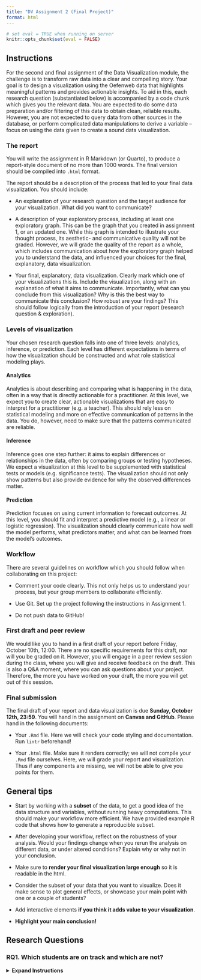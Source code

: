 ```yaml
---
title: "DV Assignment 2 (Final Project)"
format: html
---
```


```r
# set eval = TRUE when running on server
knitr::opts_chunk$set(eval = FALSE)
```

## Instructions

For the second and final assignment of the Data Visualization module, the challenge is to transform raw data into a clear and compelling story. Your goal is to design a visualization using the Oefenweb data that highlights meaningful patterns and provides actionable insights. To aid in this, each research question (substantiated below) is accompanied by a code chunk which gives you the relevant data. You are expected to do some data preparation and/or filtering of this data to obtain clean, reliable results. However, you are not expected to query data from other sources in the database, or perform complicated data manipulations to derive a variable -- focus on using the data given to create a sound data visualization.

### The report

You will write the assignment in R Markdown (or Quarto), to produce a report-style document of no more than 1000 words. The final version should be compiled into `.html` format.

The report should be a description of the process that led to your final data visualization. You should include:

-   An explanation of your research question and the target audience for your visualization. What did you want to communicate?

-   A description of your exploratory process, including at least one exploratory graph. This can be the graph that you created in assignment 1, or an updated one. While this graph is intended to illustrate your thought process, its aesthetic- and communicative quality will not be graded. However, we will grade the quality of the report as a whole, which includes communication about how the exploratory graph helped you to understand the data, and influenced your choices for the final, explanatory, data visualization.

-   Your final, explanatory, data visualization. Clearly mark which one of your visualizations this is. Include the visualization, along with an explanation of what it aims to communicate. Importantly, what can you conclude from this visualization? Why is this the best way to communicate this conclusion? How robust are your findings? This should follow logically from the introduction of your report (research question & exploration).

### Levels of visualization

Your chosen research question falls into one of three levels: analytics, inference, or prediction. Each level has different expectations in terms of how the visualization should be constructed and what role statistical modeling plays.

#### Analytics

Analytics is about describing and comparing what is happening in the data, often in a way that is directly actionable for a practitioner. At this level, we expect you to create clear, actionable visualizations that are easy to interpret for a practitioner (e.g. a teacher). This should rely less on statistical modeling and more on effective communication of patterns in the data. You do, however, need to make sure that the patterns communicated are reliable.

#### Inference

Inference goes one step further: it aims to explain differences or relationships in the data, often by comparing groups or testing hypotheses. We expect a visualization at this level to be supplemented with statistical tests or models (e.g. significance tests). The visualization should not only show patterns but also provide evidence for why the observed differences matter.

#### Prediction

Prediction focuses on using current information to forecast outcomes. At this level, you should fit and interpret a predictive model (e.g., a linear or logistic regression). The visualization should clearly communicate how well the model performs, what predictors matter, and what can be learned from the model's outcomes.

### Workflow

There are several guidelines on workflow which you should follow when collaborating on this project:

-   Comment your code clearly. This not only helps us to understand your process, but your group members to collaborate efficiently.

-   Use Git. Set up the project following the instructions in Assignment 1.

-   Do not push data to GitHub!

### First draft and peer review

We would like you to hand in a first draft of your report before Friday, October 10th, 12:00. There are no specific requirements for this draft, nor will you be graded on it. However, you will engage in a peer review session during the class, where you will give and receive feedback on the draft. This is also a Q&A moment, where you can ask questions about your project. Therefore, the more you have worked on your draft, the more you will get out of this session.

### Final submission

The final draft of your report and data visualization is due **Sunday, October 12th, 23:59**. You will hand in the assignment on **Canvas and GitHub**. Please hand in the following documents:

-   Your `.Rmd` file. Here we will check your code styling and documentation. Run `lintr` beforehand!

-   Your `.html` file. Make sure it renders correctly; we will not compile your `.Rmd` file ourselves. Here, we will grade your report and visualization. Thus if any components are missing, we will not be able to give you points for them.

::: {.callout-tip collapse="false"}
## General tips

-   Start by working with a **subset** of the data, to get a good idea of the data structure and variables, without running heavy computations. This should make your workflow more efficient. We have provided example R code that shows how to generate a reproducible subset.

-   After developing your workflow, reflect on the robustness of your analysis. Would your findings change when you rerun the analysis on different data, or under altered conditions? Explain why or why not in your conclusion. 

-   Make sure to **render your final visualization large enough** so it is readable in the html.

-   Consider the subset of your data that you want to visualize. Does it make sense to plot general effects, or showcase your main point with one or a couple of students?

-   Add interactive elements **if you think it adds value to your visualization**.

-   **Highlight your main conclusion!**\
:::

## Research Questions

### RQ1. Which students are on track and which are not?

<details>

<summary><strong>Expand Instructions</strong></summary>

------------------------------------------------------------------------

**Level**: Analytics\

**Instruction:** Visualize the progress of the class within the following four Math Garden domains: addition, subtraction, clock reading, and tables. It should be useful for the teacher; they should be able to efficiently derive which students are on track in each game and which are not. For this question, you will only have to look at the class' progress within domain sessions. You can choose one of two ways to define progress in this context:

1.  *Population-based approach:* In the dataset, there is a variable called `new_user_domain_q_score`. This is a metric which indicates how the student is performing, relative to the average performance of students within the same age group. For example, a q-score of 400 indicates that a child is performing equal to an average student in grade 4.

2.  *Within-class approach:* In the dataset, there is a variable called `new_user_domain_rating`. This is the raw ability score of the user within the respective game. Normalize this variable for the class within each game to visualize students’ performance relative to the class average.

```r
#| code-fold: true
#| code-summary: "Data:"

# Clean Glob Env, load packages and connect to database
rm(list = ls())
library(tidyverse)
library(oefenwebDatabase)

con <- oefenwebDatabase::connect()

# For this RQ, we will visualize the progress of students in class '601481'.
# Run the following code to retrieve the relevant students' user_id's:
student_ids <- get_query(
  "SELECT *
  FROM mot_metrics_users
  WHERE school_class_id = '601481'",
  con = con
) %>%
  pull(user_id)

# Specify the relevant domains
domain_ids <- c(1, 2, 9, 59)

# List student id's and domain id's to use as query parameters
params <- list(student_ids, domain_ids)

# Now get the log records (only domain sessions)
logs <- get_query(
  "SELECT *
  FROM mot_metrics_logs
  WHERE session = 'domain'
  AND user_id IN ({params[[1]]*})
  AND domain_id IN ({params[[2]]*})",
  con = con,
  params = params
)

# Close connection
oefenwebDatabase::close_connections()

```

::: {.callout-tip collapse="false"}
-   Think about how you will deal with children who have no or little data within a specific domain. (How) will you visualize it? Is it reliable?

-   You do not need to worry about generalizability to other classes. It should be relevant for the teacher to say something about their students' progress within the current class.
:::

------------------------------------------------------------------------

### RQ2. What are the differences in playing behaviors between students that switch games a lot within a given session, compared to students who don't?

<details>

<summary><strong>Expand Instructions</strong></summary>

------------------------------------------------------------------------

**Level:** Inference.

**Instruction:** For this RQ, you will look at the data from the `mot_metrics_sessions` table, which contains different metrics computed at the session level that we think might be related to motivation. Importantly, in this table, a session is defined as active if the user plays games in either environment (Math Garden / Language Sea) without stopping for more than 10 minutes. If no new game is started within 10 minutes, the session ends. In other words, each row marks a period of continuous activity in the learning environment for a given player.

Define a high vs. low switcher by looking at the variables `n_different_games` and `duration`. Now, choose one or more of the following variables to relate to switching behavior:

1.  `mean_correct`\
2.  `n_skip`\
3.  `n_soft_quits`\
4.  `difficulty` (or `easy_ratio` / `medium_ratio` / `hard_ratio`)\
5.  `mean_rt`

```r
#| code-fold: true
#| code-summary: "Data:"

# Clean Glob Env, load packages and connect to database
rm(list = ls())
library(tidyverse)
library(oefenwebDatabase)

con <- oefenwebDatabase::connect()

# For this RQ, it might be wise to start off with a subset of the
# `mot_metrics_sessions` table. You can run the code below to create a subset:

# First retrieve all unique users in this table.
unique_users <- get_query(
  "SELECT DISTINCT user_id
  FROM mot_metrics_sessions",
  con = con
)

# Now we will randomly select 20% of the users
set.seed(123)
sample_users <- sample_frac(unique_users, 0.20) %>%
  pull(user_id)

# Get the `mot_metrics_sessions` data for the users sampled above
sessions_data <- get_query(
  "SELECT *
  FROM mot_metrics_sessions
  WHERE user_id IN ({sample_users*})",
  con = con
)

# Check if no. of unique users in the data equals the no. of users we sampled
length(unique(sessions_data$user_id)) == length(sample_users)

# Remove unnecessary objects
rm(unique_users, sample_users)

# Close connection
oefenwebDatabase::close_connections()

```

::: {.callout-tip collapse="false"}
-   After defining high/low switchers, it may be useful to look at individual users to get an idea of their playing patterns, before aggregating the data further.

-   How will you filter the data to get reliable estimates of switching tendencies?

-   Taking the perspective of the child playing the game, what could be an advantage of switching games often? What could be a disadvantage? Considering this perspective could help formulate your narrative.
:::

------------------------------------------------------------------------

### RQ3. How does post-error quitting differ between in-school and out-of-school practice? What might moderate these differences?

<details>

<summary><strong>Expand Instructions</strong></summary>

------------------------------------------------------------------------

**Level:** Inference

**Instruction:** It is possible that students' motivation differs depending on whether they play in a classroom setting or at home -- a question which we would like you to explore in the data. One way to operationalize motivation in Prowise Learn is post-error quitting. Post-error quitting refers to whether the game was ended prematurely after an error (`post_error_quit`). First, define a variable which indicates whether a student is playing in or out of school:

-   School times are between 8:30 and 15.00 on weekdays. Be aware of [school holidays](https://wanneerschoolvakantie.nl/schoolvakanties-2023-2024/)! These should be defined as out-of-school.

Choose one or more of the following moderators for your final visualization:

1.  `grade`
2.  Average `new_user_domain_q_score`\
3.  Average `quit` (this would define whether a student *generally* quits a lot, regardless of errors).

```r
#| code-fold: true
#| code-summary: "Data:"

# Clean Glob Env, load packages and connect to database
rm(list = ls())
library(tidyverse)
library(oefenwebDatabase)

con <- oefenwebDatabase::connect()

# For this RQ, it might be wise to start off with a subset of the
# `mot_metrics_logs` table. You can run the code below to create a subset:

# First retrieve all unique users in this table.
# (We'll only look at data from domain sessions)
unique_users <- get_query(
  "SELECT DISTINCT user_id
  FROM mot_metrics_logs
  WHERE session = 'domain'",
  con = con
)

# Now we will randomly select 20% of the users
set.seed(123)
sample_users <- sample_frac(unique_users, 0.20) %>%
  pull(user_id)

# Get the mot_metrics_logs data for the users sampled above
logs_data <- get_query(
  "SELECT *
  FROM mot_metrics_logs
  WHERE user_id IN ({sample_users*})
  AND session = 'domain'",
  con = con
)

# Check if no. of unique users in the data equals the no. of users we sampled
length(unique(logs_data$user_id)) == length(sample_users)

# Remove unnecessary objects
rm(unique_users, sample_users)

# Close connection
oefenwebDatabase::close_connections()
```

::: {.callout-tip collapse="false"}
-   We have two papers dealing with post-error quitting (although not specifically dealing with this question), read them [here](https://osf.io/preprints/osf/htzvm_v1) and [here](https://osf.io/preprints/psyarxiv/6tduv_v1) for inspiration!

-   You can define errors as binary (error or correct) or continuous / categorical (with the variable `sequential_errors`, which denotes the number of errors made in a row at a given item).
:::

------------------------------------------------------------------------

### RQ4. Can we predict how long a student will look at feedback from different student characteristics and/or play behavior?

<details>

<summary><strong>Expand Instructions</strong></summary>

------------------------------------------------------------------------

**Level:** Prediction

**Instruction:** Feedback looking time indicates the time that the feedback was displayed on the screen after a student encountered an error, skipped a response, or had a time-out. Whether or not students engage with the feedback they recieve can serve as important information, both for the developers at Prowise Learn (how do users engage with application features?), and for teachers (how do students engage in their learning process?). Here, you can choose between a number of different variables to add to a regression model:

1.  type of error (incorrect response, skipped response, time-out response). Factor this variable yourself.
2.  `grade`
3.  `gender`
4.  `new_user_domain_q_score`
5.  `difficulty`
6.  `show_coins`
7.  `response_time_in_milliseconds`
8.  application (language vs. math)

You can be selective or choose all variables. If you choose to omit certain variables, please explain why. If you differentiate between covariates and predictors, please argue your reasoning.

```r
#| code-fold: true
#| code-summary: "Data:"

# Clean Glob Env, load packages and connect to database
rm(list = ls())
library(tidyverse)
library(oefenwebDatabase)

con <- oefenwebDatabase::connect()

# For this RQ, it might be wise to start off with a subset of the
# `mot_metrics_logs` table. You can run the code below to create a subset:

# First retrieve all unique users in this table.
# (We'll only look at data from domain sessions)
unique_users <- get_query(
  "SELECT DISTINCT user_id
  FROM mot_metrics_logs
  WHERE session = 'domain'",
  con = con
)

# Now we will randomly select 20% of the users
set.seed(123)
sample_users <- sample_frac(unique_users, 0.20) %>%
  pull(user_id)

# Get the mot_metrics_logs data for the users sampled above
logs_data <- get_query(
  "SELECT *
  FROM mot_metrics_logs
  WHERE user_id IN ({sample_users*})
  AND session = 'domain'",
  con = con
)

# Check if no. of unique users in the data equals the no. of users we sampled
length(unique(logs_data$user_id)) == length(sample_users)

# Remove unnecessary objects
rm(unique_users, sample_users)


# The code below adds some variables from the `mot_metrics_domains` and the
# `mot_metrics_users` tables to the `mot_metrics_logs` data.

# Get mot_metrics_domains table
domains <- get_query(
  "SELECT *
  FROM mot_metrics_domains",
  con = con
)

# Get mot_metrics_users table (for information on gender)
users <- get_query(
  "SELECT user_id, gender
  FROM mot_metrics_users",
  con = con
) %>%
  # Some users are present more than once in the data due to being part of
  # multiple school classes. Since we only need gender, remove duplicate rows
  distinct(user_id, gender) 

# Delete correct responses from log records
# (Because the system automatically moves on to the next item after a correct
# response, there is no 'feedback looking time'.)
logs_data <- logs_data %>%
  filter(correct_answered == 0) %>%
  # add variables from domains table
  left_join(
    dplyr::select(
      domains,
      c(domain_id, short_name, token, app, informative_feedback)
    ),
    by = "domain_id"
  ) %>%
  # add gender from users table
  left_join(
    users, by = "user_id"
  )

# Close connection
oefenwebDatabase::close_connections()
```

::: {.callout-tip collapse="false"}
-   Some games have explicit feedback (feedback which gives more information than right or wrong) -- check this in the variable `informative_feedback`. Make sure you account for this somehow.

-   It will be useful to start with an exploration about how children look at feedback. How is this variable distributed? Also examine it across games.

-   Feedback looking time can be defined in a continuous manner (predicting the time looked at feedback), or categorical (can we differentiate different types of 'feedback lookers')? Use the results from your exploration to decide which way is most suitable to define feedback looking.
:::

------------------------------------------------------------------------
